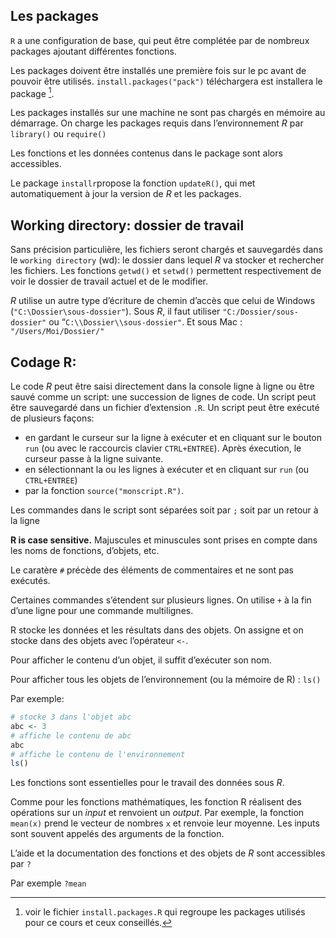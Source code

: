 ## Les packages
\textbf{Installation de packages}

`R` a une configuration de base, qui peut être complétée par de nombreux packages ajoutant différentes fonctions. 

Les packages doivent être installés une première fois sur le pc avant de pouvoir être utilisés. `install.packages("pack")` téléchargera est installera le package [^1].

[^1]: voir le fichier  `install.packages.R` qui regroupe les packages utilisés pour ce cours et ceux conseillés.

\textbf{Chargement de packages}

Les packages installés sur une machine ne sont pas chargés en mémoire au démarrage. On charge les packages requis dans l'environnement *R* par `library()` ou  `require()`

Les fonctions et les données contenus dans le package sont alors accessibles.

\textbf{Updating de R et ses packages}

Le package `installr`propose la fonction  `updateR()`, qui met automatiquement à jour la version de *R* et les packages.


## Working directory: dossier de travail

Sans précision particulière, les fichiers seront chargés et sauvegardés dans le `working directory` (wd): le dossier dans lequel *R* va stocker et rechercher les fichiers. Les fonctions `getwd()` et  `setwd()` permettent respectivement de voir le dossier de travail actuel et de le modifier.

\textbf{Chemin d'accès sous *R*:}
*R* utilise un autre type d'écriture de chemin d'accès que celui de Windows (`"C:\Dossier\sous-dossier"`). Sous *R*, il faut utiliser `"C:/Dossier/sous-dossier"` ou "`C:\\Dossier\\sous-dossier"`. Et sous Mac : `"/Users/Moi/Dossier/"`

## Codage R:
\textbf{Commandes et scripts}
Le code *R* peut être saisi directement dans la console ligne à ligne ou être sauvé comme un script: une succession de lignes de code. Un script peut être sauvegardé dans un fichier d'extension `.R`. Un script peut être exécuté de plusieurs façons:  

- en gardant le curseur sur la ligne à exécuter et en cliquant sur le bouton `run` (ou avec le raccourcis clavier `CTRL+ENTREE`). Après éxecution, le curseur passe à la ligne suivante.  
- en sélectionnant la ou les lignes à exécuter et en cliquant sur `run` (ou  `CTRL+ENTREE`)  
- par la fonction `source("monscript.R")`.

Les commandes dans le script sont séparées soit par `;` soit par un retour à la ligne

**R is case sensitive.** Majuscules et minuscules sont prises en compte dans les noms de fonctions, d'objets, etc.

Le caratère `#` précède des éléments de commentaires et ne sont pas exécutés. 

Certaines commandes s'étendent sur plusieurs lignes. On utilise `+` à la fin d'une ligne pour une commande multilignes.

\textbf{Programme R: Objets}

R stocke les données et les résultats dans des objets. On assigne et on stocke dans des objets avec l'opérateur `<-`.

Pour afficher le contenu d'un objet, il suffit d'exécuter son nom.

Pour afficher tous les objets de l'environnement (ou la mémoire de R) : `ls()`

Par exemple:

```r
# stocke 3 dans l'objet abc
abc <- 3
# affiche le contenu de abc
abc
# affiche le contenu de l'environnement
ls()
```

\textbf{Programme R: Fonctions}

Les fonctions sont essentielles pour le travail des données sous *R*. 

Comme pour les fonctions mathématiques, les fonction R réalisent des opérations sur un *input* et renvoient un *output*.
Par exemple, la fonction `mean(x)` prend le vecteur de nombres `x` et renvoie leur moyenne.
Les inputs sont souvent appelés des arguments de la fonction.

\textbf{Programme R: Aide de R}

L'aide et la documentation des fonctions et des objets de *R* sont accessibles par `?` 

Par exemple `?mean`

